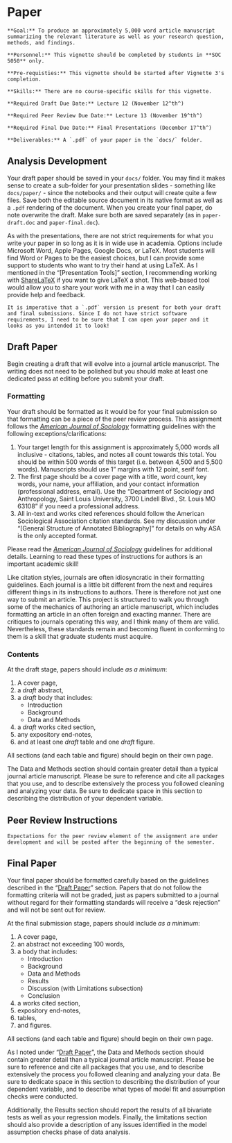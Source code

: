 # Paper

```block
**Goal:** To produce an approximately 5,000 word article manuscript summarizing the relevant literature as well as your research question, methods, and findings.
```

```block
**Personnel:** This vignette should be completed by students in **SOC 5050** only.
```

```block
**Pre-requisties:** This vignette should be started after Vignette 3's completion.
```

```block
**Skills:** There are no course-specific skills for this vignette.
```

```block
**Required Draft Due Date:** Lecture 12 (November 12^th^)

**Required Peer Review Due Date:** Lecture 13 (November 19^th^)

**Required Final Due Date:** Final Presentations (December 17^th^)
```

```block
**Deliverables:** A `.pdf` of your paper in the `docs/` folder.
```

## Analysis Development

Your draft paper should be saved in your `docs/` folder. You may find it makes sense to create a sub-folder for your presentation slides - something like `docs/paper/` - since the notebooks and their output will create quite a few files. Save both the editable source document in its native format as well as a `.pdf` rendering of the document. When you create your final paper, do note overwrite the draft. Make sure both are saved separately (as in `paper-draft.doc` and `paper-final.doc`).

As with the presentations, there are not strict requirements for what you write your paper in so long as it is in wide use in academia. Options include Microsoft Word, Apple Pages, Google Docs, or LaTeX. Most students will find Word or Pages to be the easiest choices, but I can provide some support to students who want to try their hand at using LaTeX. As I mentioned in the "[Presentation Tools]" section, I recommending working with <a href="http://sharelatex.com" target="_blank">ShareLaTeX</a> if you want to give LaTeX a shot. This web-based tool would allow you to share your work with me in a way that I can easily provide help and feedback.

```block
It is imperative that a `.pdf` version is present for both your draft and final submissions. Since I do not have strict software requirements, I need to be sure that I can open your paper and it looks as you intended it to look!
```

## Draft Paper
Begin creating a draft that will evolve into a journal article manuscript. The writing does not need to be polished but you should make at least one dedicated pass at editing before you submit your draft.

### Formatting

Your draft should be formatted as it would be for your final submission so that formatting can be a piece of the peer review process. This assignment follows the *<a href="https://www.journals.uchicago.edu/journals/ajs/instruct" target="_blank">American Journal of Sociology</a>* formatting guidelines with the following exceptions/clarifications:

1. Your target length for this assignment is approximately 5,000 words all inclusive - citations, tables, and notes all count towards this total. You should be within 500 words of this target (i.e. between 4,500 and 5,500 words). Manuscripts should use 1" margins with 12 point, serif font.
2. The first page should be a cover page with a title, word count, key words, your name, your affiliation, and your contact information (professional address, email). Use the "Department of Sociology and Anthropology, Saint Louis University, 3700 Lindell Blvd., St. Louis MO 63108" if you need a professional address.
3. All in-text and works cited references should follow the American Sociological Association citation standards. See my discussion under "[General Structure of Annotated Bibliography]" for details on why ASA is the only accepted format.

Please read the *<a href="https://www.journals.uchicago.edu/journals/ajs/instruct" target="_blank">American Journal of Sociology</a>* guidelines for additional details. Learning to read these types of instructions for authors is an important academic skill!

Like citation styles, journals are often idiosyncratic in their formatting guidelines. Each journal is a little bit different from the next and requires different things in its instructions to authors. There is therefore not just one way to submit an article. This project is structured to walk you through some of the mechanics of authoring an article manuscript, which includes formatting an article in an often foreign and exacting manner. There are critiques to journals operating this way, and I think many of them are valid. Nevertheless, these standards remain and becoming fluent in conforming to them is a skill that graduate students must acquire.

### Contents

At the draft stage, papers should include _as a minimum_:

1. A cover page,
2. a *draft* abstract,
3. a *draft* body that includes:
    * Introduction
    * Background
    * Data and Methods
4. a *draft* works cited section,
5. any expository end-notes,
6. and at least one *draft* table and one *draft* figure.

All sections (and each table and figure) should begin on their own page. 

The Data and Methods section should contain greater detail than a typical journal article manuscript. Please be sure to reference and cite all packages that you use, and to describe extensively the process you followed cleaning and analyzing your data. Be sure to dedicate space in this section to describing the distribution of your dependent variable.

## Peer Review Instructions

```block
Expectations for the peer review element of the assignment are under development and will be posted after the beginning of the semester.
```

## Final Paper

Your final paper should be formatted carefully based on the guidelines described in the "[Draft Paper]" section. Papers that do not follow the formatting criteria will not be graded, just as papers submitted to a journal without regard for their formatting standards will receive a "desk rejection" and will not be sent out for review.

At the final submission stage, papers should include _as a minimum_:

1. A cover page,
2. an abstract not exceeding 100 words,
3. a body that includes:
    * Introduction
    * Background
    * Data and Methods
    * Results
    * Discussion (with Limitations subsection)
    * Conclusion
4. a works cited section,
5. expository end-notes,
6. tables,
7. and figures.

All sections (and each table and figure) should begin on their own page. 

As I noted under "[Draft Paper]", the Data and Methods section should contain greater detail than a typical journal article manuscript. Please be sure to reference and cite all packages that you use, and to describe extensively the process you followed cleaning and analyzing your data. Be sure to dedicate space in this section to describing the distribution of your dependent variable, and to describe what types of model fit and assumption checks were conducted.

Additionally, the Results section should report the results of all bivariate tests as well as your regression models. Finally, the limitations section should also provide a description of any issues identified in the model assumption checks phase of data analysis.
